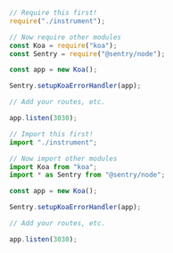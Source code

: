 ```javascript {tabTitle:CommonJS}
// Require this first!
require("./instrument");

// Now require other modules
const Koa = require("koa");
const Sentry = require("@sentry/node");

const app = new Koa();

Sentry.setupKoaErrorHandler(app);

// Add your routes, etc.

app.listen(3030);
```

```javascript {tabTitle:ESM}
// Import this first!
import "./instrument";

// Now import other modules
import Koa from "koa";
import * as Sentry from "@sentry/node";

const app = new Koa();

Sentry.setupKoaErrorHandler(app);

// Add your routes, etc.

app.listen(3030);
```
